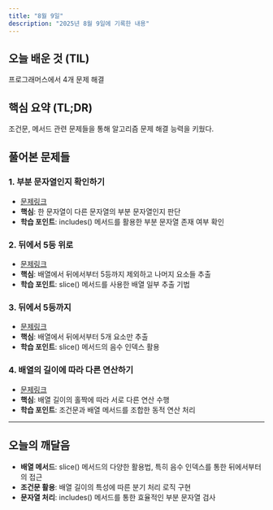 ```yaml
---
title: "8월 9일"
description: "2025년 8월 9일에 기록한 내용"
---
```


## 오늘 배운 것 (TIL)

프로그래머스에서 4개 문제 해결

## 핵심 요약 (TL;DR)

조건문, 메서드 관련 문제들을 통해 알고리즘 문제 해결 능력을 키웠다.

## 풀어본 문제들

### 1. 부분 문자열인지 확인하기

- [문제링크](https://school.programmers.co.kr/learn/courses/30/lessons/181843)
- **핵심**: 한 문자열이 다른 문자열의 부분 문자열인지 판단
- **학습 포인트**: includes() 메서드를 활용한 부분 문자열 존재 여부 확인

### 2. 뒤에서 5등 위로

- [문제링크](https://school.programmers.co.kr/learn/courses/30/lessons/181852)
- **핵심**: 배열에서 뒤에서부터 5등까지 제외하고 나머지 요소들 추출
- **학습 포인트**: slice() 메서드를 사용한 배열 일부 추출 기법

### 3. 뒤에서 5등까지

- [문제링크](https://school.programmers.co.kr/learn/courses/30/lessons/181853)
- **핵심**: 배열에서 뒤에서부터 5개 요소만 추출
- **학습 포인트**: slice() 메서드의 음수 인덱스 활용

### 4. 배열의 길이에 따라 다른 연산하기

- [문제링크](https://school.programmers.co.kr/learn/courses/30/lessons/181854)
- **핵심**: 배열 길이의 홀짝에 따라 서로 다른 연산 수행
- **학습 포인트**: 조건문과 배열 메서드를 조합한 동적 연산 처리

---

## 오늘의 깨달음

- **배열 메서드**: slice() 메서드의 다양한 활용법, 특히 음수 인덱스를 통한 뒤에서부터의 접근
- **조건문 활용**: 배열 길이의 특성에 따른 분기 처리 로직 구현
- **문자열 처리**: includes() 메서드를 통한 효율적인 부분 문자열 검사

